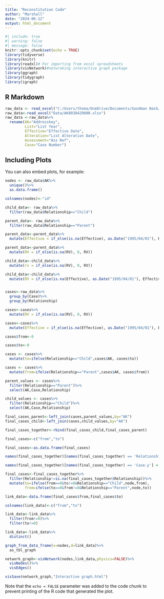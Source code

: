 ```yaml
---
title: "Reconstitution Code"
author: "Marshall"
date: "2024-06-12"
output: html_document
---
```


```r
#| include: true
#| warning: false
#| message: false
knitr::opts_chunk$set(echo = TRUE)
library(tidyverse)
library(knitr)
library(readxl)# For importing from excel spreadsheets
library(visNetwork)#netwroking interactive graph package
library(ggraph)
library(tidygraph)
library(igraph)

```

## R Markdown


```r
raw_data <- read_excel("C:/Users/thoma/OneDrive/Documents/Goodman Nash/Business-Rates/Data/AK8038429000.xlsx")
raw_data<-read_excel("Data/AK8038429000.xlsx")
raw_data <-raw_data%>%
  rename(AK="Addresskey",
         List="List Year",
         Effective="Effective Date",
         Alteration="List Alteration Date",
         Assessment="Ass Ref",
         Case="Case Number")

```

## Including Plots

You can also embed plots, for example:

```r

nodes <- raw_data$AK%>%
  unique()%>%
  as.data.frame()

colnames(nodes)<-"id"

child_data<- raw_data%>%
  filter(raw_data$Relationship=="Child")

parent_data<- raw_data%>%
  filter(raw_data$Relationship=="Parent")

parent_data<-parent_data%>%
  mutate(Effective = if_else(is.na(Effective), as.Date("1995/04/01"), Effective))

parent_data<-parent_data%>%
  mutate(RV = if_else(is.na(RV), 0, RV))

child_data<-child_data%>%
  mutate(rv = if_else(is.na(RV), 0, RV))

child_data<-child_data%>%
  mutate(RV = if_else(is.na(Effective), as.Date("1995/04/01"), Effective))


cases<-raw_data%>%
  group_by(Case)%>%
  group_by(Relationship)

cases<-cases%>%
  mutate(RV = if_else(is.na(RV), 0, RV))

cases<-cases%>%
  mutate(Effective = if_else(is.na(Effective), as.Date("1995/04/01"), Effective))

cases$from<-0

cases$to<-0

cases <- cases%>%
  mutate(to=ifelse(Relationship=="Child",cases$AK, cases$to))

cases <- cases%>%
  mutate(from=ifelse(Relationship=="Parent",cases$AK, cases$from))

parent_values <- cases%>%
  filter(Relationship=="Parent")%>%
  select(AK,Case,Relationship)

child_values <- cases%>%
  filter(Relationship=="Child")%>%
  select(AK,Case,Relationship)

final_cases_parent<-left_join(cases,parent_values,by="AK")
final_cases_child<-left_join(cases,child_values,by="AK")

final_cases_together<-rbind(final_cases_child,final_cases_parent)

final_cases<-c("from","to")

final_cases<-as.data.frame(final_cases)

names(final_cases_together)[names(final_cases_together) == 'Relationship.x'] <- 'Relationship'

names(final_cases_together)[names(final_cases_together) == 'Case.y'] <- 'node'

final_cases<-final_cases_together%>%
  filter(Relationship!=is.na(final_cases_together$Relationship))%>%
  mutate(to=ifelse(from==0&to!=0&Relationship=="Child",node,from),
         from=ifelse(to==0&from!=0&Relationship=="Parent",node,to))

link_data<-data.frame(final_cases$from,final_cases$to)

colnames(link_data)<-c("from","to")

link_data<-link_data%>%
  filter(from!=0)%>%
  filter(to!=0)

link_data<-link_data%>%
  distinct()

graph_from_data_frame(v=nodes,d=link_data)%>%
  as_tbl_graph

network_graph<-visNetwork(nodes,link_data,physics=FALSE)%>%
  visNodes()%>%
  visEdges()

visSave(network_graph,"Interactive graph.html")

```

Note that the `echo = FALSE` parameter was added to the code chunk to prevent printing of the R code that generated the plot.
